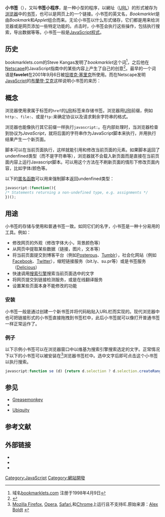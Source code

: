 {{noteTA
|G1=IT
|1=zh-cn:窗口; zh-tw:視窗;
|2=zh-cn:书签栏; zh-tw:書籤工具列;
|3=zh-cn:点击; zh-tw:點選;
|4=zh-cn:社会化网站; zh-tw:社群網站;
|5=zh-cn:缩短链接服务; zh-tw:短網址服務;
|6=zh-cn:在线; zh-tw:線上;
|7=zh-cn:操作符; zh-tw:運算子;
}}
'''小书签'''（{{lang-en|bookmarklet}}），又叫'''书签小程序'''，是一种小型的程序，以網址（[[URL|URL]]）的形式被存为[[浏览器|浏览器]]中的[[書籤_(瀏覽器)|书签]]，也可以是网页上的一个链接。小书签的英文名，''Bookmarklet''是由''Bookmark''和''Applet''组合而来。无论小书签以什么形式储存，它们都是用来给浏览器或是网页添加一些特定功能的。点击时，小书签会执行这些操作，包括执行搜索，导出数据等等。小书签一般是[[JavaScript|JavaScript]][[電腦程式|程式]]。

== 历史 ==
bookmarklets.com的Steve Kangas发明了''bookmarklet''这个词<ref name="bookmarklets.com">域名[http://www.bookmarklets.com bookmarklets.com] {{Wayback|url=http://www.bookmarklets.com/ |date=20090707090113 }}注册于1998年4月9日</ref>，之后他在[[Netscape|Netscape]]的JavaScript指南中的某些内容上产生了自己的创意<ref>{{cite web|title=Activating JavaScript Commands From the Personal Toolbar|url=http://developer.netscape.com/docs/manuals/communicator/jsguide/misc.htm#1005712|work=What's New in JavaScript 1.2|publisher=Netscape Communications Corporation|archiveurl=https://web.archive.org/web/20020611183734/http://developer.netscape.com/docs/manuals/communicator/jsguide/misc.htm#1005712|archivedate=2002-06-11|year=1997|access-date=2018-06-10|dead-url=yes}}</ref>。最早的一个词语是'''favelet'''在2001年9月6日被[[坦塔克·塞里克|坦塔克·塞里克]]所使用。而在Netscape发明[[JavaScript|JavaScript]]的[[布蘭登·艾克|布蘭登·艾克]]这样说明小书签的来历：

{{Cquote|这是一个特意设计的特性：我在1995年发明JavaScript的时候发明了<code>javascript:</code>这类URL，并打算使得<code>javascript:</code> URLs用法和其他URL一样，包括收录入收藏夹。

我特地把"JavaScript:" URL设计得可以在运行时产生一个新文档，''例如''<code>javascript:'hello, world'</code>，同时也可以在当前文档的[[文档对象模型|DOM]]下运行任意脚本（这点对小书签尤其有用），就像这样：<code>javascript:alert(document.links[0].href)</code>。这两者的区别就是，后者的URL在JS解析下值为undefined。我在Netscape 2投入市场前加入了void操作符来清除任何非undefined的<code>javascript:</code> URL的值。|布蘭登·艾克|3=寄给{{link-en|西門·威利森|Simon Willison}}的邮件<ref>{{cite web |url=http://www.sitepoint.com/blogs/2004/04/09/bookmarklets/#comment-3424 |title=Email from Brendan Eich |publisher=SitePoint |last=Willison |first=Simon |date=April 10, 2004}}</ref>}}

== 概念 ==
浏览器使用隶属于<code><a></code>标签的<code>href</code>的[[URI|URI]]标签来存储书签。浏览器用[[URI|URI]]前缀，例如<code>http:</code>、<code>file:</code>、或是<code>ftp:</code>来确定协议以及请求剩余字符串的格式。

浏览器也能像执行其它前缀一样执行<code>javascript:</code>。在内部处理时，当浏览器检查到协议为''JavaScript''，就将后面的字符串作为JavaScript脚本来执行，并用执行结果产生一个新页面。

脚本可以在当前页面执行，这样就能引用和修改当前页面的元素。如果脚本返回了undenfined类型（而不是字符串等），浏览器就不会载入新页面而是直接在当前页面内容上运行Javascript脚本。可以用这个方法在不刷新页面的情形下修改页面内容，比如字体/颜色等。

以下的[[匿名函数|匿名函数]]可以用来强制脚本返回undenfined类型：
<syntaxhighlight lang="javascript">
javascript:(function(){
/* Statements returning a non-undefined type, e.g. assignments */
})();
</syntaxhighlight>

== 用途 ==
小书签的存储与使用和普通书签一致。如同它们的名字，小书签是一种十分易用的工具。例如：

* 修改网页的外观（修改字体大小，背景颜色等）
* 从网页中提取某些数据（链接，图片，文本等）
* 将当前页面提交到博客平台（例如[[Posterous|Posterous]]、[[Tumblr|Tumblr]]），社会化网站（例如[[Facebook|Facebook]]、[[Twitter|Twitter]]），缩短链接服务（bit.ly、su.pr等）或是书签服务（[[Delicious|Delicious]]）
* 快速调用[[搜索引擎|搜索引擎]]搜索当前页面选中的文字
* 将网页提交到链接检测服务，或是在线翻译服务
* 设置某些页面本身不能修改的功能

===安装===
小书签一般是通过创建一个新书签并将代码粘贴入URL栏而实现的。现代浏览器中也可把链接形式的小书签直接拖拽到书签栏中，此后小书签就可以像打开普通书签一样正常运作了。

=== 例子 ===
以下示例小书签可以在浏览器窗口中以维基为搜索引擎搜索选定的文字。正常情况下以下的小书签可以被安装在<ref>[[Mozilla_Firefox|Mozilla Firefox]], [[Opera電腦瀏覽器|Opera]], [[Safari|Safari]],和[[Google_Chrome|Chrome]]上运行且不支持IE.原始来源：[http://math-www.uni-paderborn.de/~axel/bookmarklet.html Alex Boldt] {{Wayback|url=http://math-www.uni-paderborn.de/~axel/bookmarklet.html |date=20210224021846 }}</ref>浏览器书签栏中。选中文字后即可点击这个小书签以执行搜索。

<syntaxhighlight lang="javascript" enclose="none" style="white-space:pre-wrap;display:block">
javascript:function se (d) {return d.selection ? d.selection.createRange().text : d.getSelection()} s = se (document); for(i=0; i<frames.length && !s; i++)s = se(frames[i].document); if(!s || s=='')s = prompt('输入维基百科搜索关键字',''); open('http://zh.wikipedia.org' + (s ? '/w/index.php?title=Special:Search&search=' + encodeURIComponent(s): '')).focus();
</syntaxhighlight>

== 参见 ==
* [[Greasemonkey|Greasemonkey]]
* {{link-en|iMacros|iMacros}}
* [[Ubiquity|Ubiquity]]

== 参考文献 ==
{{Reflist}}

== 外部链接 ==
* {{cite web |url=http://bookmarklets.com/tools/categor.html |title=Bookmarklets - Tool Categories |work=Bookmarklets.com |access-date=2010-06-15 |archive-date=2021-02-14 |archive-url=https://web.archive.org/web/20210214234926/http://www.bookmarklets.com./tools/categor.html |dead-url=no }}
* {{cite web |url=http://www.appinn.com/bookmarklet/ |title=Bookmarklet –小书签，实用浏览器小工具补完 |work=小众软件 |access-date=2010-06-15 |archive-date=2021-01-18 |archive-url=https://web.archive.org/web/20210118224608/https://www.appinn.com/bookmarklet/ |dead-url=no }}
* {{cite web |url=http://www.ruanyifeng.com/blog/2011/06/a_guide_for_writing_bookmarklet.html |title=Bookmarklet编写指南 |work=阮一峰的网络日志 |access-date=2011-06-13 |archive-date=2021-01-18 |archive-url=https://web.archive.org/web/20210118225200/https://www.ruanyifeng.com/blog/2011/06/a_guide_for_writing_bookmarklet.html |dead-url=no }}
{{網頁瀏覽器}}
[[Category:JavaScript|Category:JavaScript]]
[[Category:網站開發|Category:網站開發]]